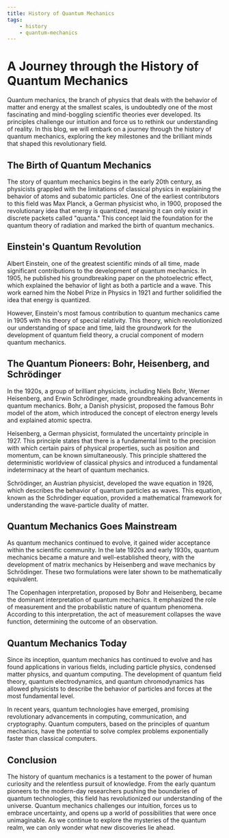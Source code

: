 ```yaml
---
title: History of Quantum Mechanics
tags:
	- history
	- quantum-mechanics
---
```


# A Journey through the History of Quantum Mechanics

Quantum mechanics, the branch of physics that deals with the behavior of matter and energy at the smallest scales, is undoubtedly one of the most fascinating and mind-boggling scientific theories ever developed. Its principles challenge our intuition and force us to rethink our understanding of reality. In this blog, we will embark on a journey through the history of quantum mechanics, exploring the key milestones and the brilliant minds that shaped this revolutionary field.

## The Birth of Quantum Mechanics

The story of quantum mechanics begins in the early 20th century, as physicists grappled with the limitations of classical physics in explaining the behavior of atoms and subatomic particles. One of the earliest contributors to this field was Max Planck, a German physicist who, in 1900, proposed the revolutionary idea that energy is quantized, meaning it can only exist in discrete packets called "quanta." This concept laid the foundation for the quantum theory of radiation and marked the birth of quantum mechanics.

## Einstein's Quantum Revolution

Albert Einstein, one of the greatest scientific minds of all time, made significant contributions to the development of quantum mechanics. In 1905, he published his groundbreaking paper on the photoelectric effect, which explained the behavior of light as both a particle and a wave. This work earned him the Nobel Prize in Physics in 1921 and further solidified the idea that energy is quantized.

However, Einstein's most famous contribution to quantum mechanics came in 1905 with his theory of special relativity. This theory, which revolutionized our understanding of space and time, laid the groundwork for the development of quantum field theory, a crucial component of modern quantum mechanics.

## The Quantum Pioneers: Bohr, Heisenberg, and Schrödinger

In the 1920s, a group of brilliant physicists, including Niels Bohr, Werner Heisenberg, and Erwin Schrödinger, made groundbreaking advancements in quantum mechanics. Bohr, a Danish physicist, proposed the famous Bohr model of the atom, which introduced the concept of electron energy levels and explained atomic spectra.

Heisenberg, a German physicist, formulated the uncertainty principle in 1927. This principle states that there is a fundamental limit to the precision with which certain pairs of physical properties, such as position and momentum, can be known simultaneously. This principle shattered the deterministic worldview of classical physics and introduced a fundamental indeterminacy at the heart of quantum mechanics.

Schrödinger, an Austrian physicist, developed the wave equation in 1926, which describes the behavior of quantum particles as waves. This equation, known as the Schrödinger equation, provided a mathematical framework for understanding the wave-particle duality of matter.

## Quantum Mechanics Goes Mainstream

As quantum mechanics continued to evolve, it gained wider acceptance within the scientific community. In the late 1920s and early 1930s, quantum mechanics became a mature and well-established theory, with the development of matrix mechanics by Heisenberg and wave mechanics by Schrödinger. These two formulations were later shown to be mathematically equivalent.

The Copenhagen interpretation, proposed by Bohr and Heisenberg, became the dominant interpretation of quantum mechanics. It emphasized the role of measurement and the probabilistic nature of quantum phenomena. According to this interpretation, the act of measurement collapses the wave function, determining the outcome of an observation.

## Quantum Mechanics Today

Since its inception, quantum mechanics has continued to evolve and has found applications in various fields, including particle physics, condensed matter physics, and quantum computing. The development of quantum field theory, quantum electrodynamics, and quantum chromodynamics has allowed physicists to describe the behavior of particles and forces at the most fundamental level.

In recent years, quantum technologies have emerged, promising revolutionary advancements in computing, communication, and cryptography. Quantum computers, based on the principles of quantum mechanics, have the potential to solve complex problems exponentially faster than classical computers.

## Conclusion

The history of quantum mechanics is a testament to the power of human curiosity and the relentless pursuit of knowledge. From the early quantum pioneers to the modern-day researchers pushing the boundaries of quantum technologies, this field has revolutionized our understanding of the universe. Quantum mechanics challenges our intuition, forces us to embrace uncertainty, and opens up a world of possibilities that were once unimaginable. As we continue to explore the mysteries of the quantum realm, we can only wonder what new discoveries lie ahead.

